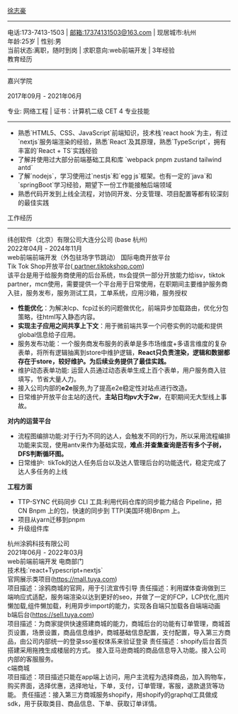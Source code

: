 <headerWrapper>
  <userName> <a target="_blank" href="https://resume-xzh.vercel.app">徐志豪</a> </userName>
  <hr />
  <headerInfoWrapper>
    <div>
      电话:173-7413-1503 | <a href="mailto:17374131503@163.com">邮箱:17374131503@163.com</a> | 现居城市:杭州
    </div>
    <div>年龄:25岁 | 性别:男 </div>
    <div>当前状态:离职，随时到岗 | 求职意向:web前端开发 | 3年经验</div>
  </headerInfoWrapper>
</headerWrapper>
<layer>
  <layerHeader> 教育经历 </layerHeader>
  <hr />
  <college>
    <educationalInfo>
      <p>嘉兴学院</p>
      <p>2017年09月 - 2021年06月</p>
    </educationalInfo>
    专业: 网络工程 | 证书：计算机二级 CET 4
  </college>
</layer>
<layer>
  <layerHeader> 专业技能 </layerHeader>
  <hr />
  <ul>
    <li> 熟悉`HTML5、CSS、JavaScript`前端知识，技术栈`react hook`为主，有过`nextjs`服务端渲染的经验，熟悉`React`及其原理，熟悉`TypeScript`，拥有丰富的`React + TS`实践经验</li>
    <li> 了解并使用过大部分前端基础工具和库 `webpack pnpm zustand tailwind antd`</li>
    <li> 了解`nodejs`，学习使用过`nestjs`和`egg js`框架。也有一定的`java`和`springBoot`学习经验，期望下一份工作能接触后端领域</li>
    <li> 熟悉代码开发到上线全流程，对协同开发、分支管理、项目配置等都有较深刻的最佳实践</li>
  </ul>
</layer>

<layer>
  <layerHeader> 工作经历 </layerHeader>
  <hr />
  <company>
    <div className="flex items-center justify-between">
      <companyName> 纬创软件（北京）有限公司大连分公司 (base 杭州) </companyName>
      <div>2022年04月 - 2024年11月</div>
    </div>
    web前端前端开发（外包驻场字节跳动） 国际电商开放平台
  </company>
  <div className="ml-2">
    <div className="mt-1 font-bold">
      Tik Tok Shop开放平台(<a target="_blank" href="https://partner.tiktokshop.com" className="blue">
        partner.tiktokshop.com</a>)
    </div>
    该平台是用于给服务商使用的后台系统，tts会提供一部分开放能力给isv，tiktok partner，mcn使用，需要提供一个平台用于日常使用，在职期间主要维护服务商入驻，服务发布，服务测试工具，工单系统，应用沙箱，服务授权
    <ul>
      <li>
        <b>性能优化</b>：为解决lcp、fcp过长的问题做优化，前端异步加载路由，优化分包策略，往html写入静态内容。
      </li>
      <li>
        <b>实现主子应用之间共享上下文</b>：用于微前端共享一个问卷实例的功能和提供global信息给子应用。
      </li>
      <li>
        服务发布功能：一个服务商发布服务的表单是多市场维度+多语言维度的复杂表单，将所有逻辑抽离到store中维护逻辑，<b>React只负责渲染，逻辑和数据都存在于store，较好维护。为后续业务提供了最佳实践。</b>
      </li>
      <li>维护动态表单功能: 运营人员通过动态表单生成上百个表单，用户服务商入驻填写，节省大量人力。</li>
      <li>
        接入公司内部的<b>e2e</b>服务,为了提高e2e稳定性对站点进行改造。
      </li>
      <li>
        日常维护开放平台主站的迭代，<b>主站日均pv大于2w</b>，在职期间无大型线上事故。
      </li>
    </ul>
    <div>
      <div className="mt-1">
        <b>对内的运营平台</b>
      </div>
      <ul>
        <li>
          流程图编排功能:对于行为不同的达人，会触发不同的行为，所以采用流程编排功能来实现，使用antv来作为基础实现，<b>难点:并查集查询是否有多个子树，DFS判断循环图。</b>
        </li>
        <li>日常维护:  tikTok的达人任务后台以及达人管理后台的功能迭代，稳定完成了达人多任务的上线</li>
      </ul>
    </div>
    <div>
      <div className="mt-1">
        <b>工程方面</b>
      </div>
      <ul>
        <li>TTP-SYNC 代码同步 CLI 工具:利用代码仓库的同步能力结合 Pipeline，把 CN Bnpm 上的包，快速的同步到 TTP(美国环境)Bnpm 上。</li>
        <li>项目从yarn迁移到pnpm</li>
        <li>升级组件库</li>
      </ul>
    </div>
  </div>
  <company>
    <div className="flex items-center justify-between">
      <companyName> 杭州涂鸦科技有限公司 </companyName>
      <div>2021年06月 - 2022年03月</div>
    </div>
    web前端前端开发 电商部门
  </company>
  <div className="ml-2">
    技术栈:`react+Typescript+nextjs`
    <div className="mt-1 font-bold">
      官网展示类项目(<a className="blue" href="https://mall.tuya.com" target="_blank">https://mall.tuya.com</a>)
    </div>
    项目描述：涂鸦商城的官网，用于引流宣传引导 
    责任描述：利用媒体查询做到三端响应式适配，服务端渲染以达到更好的seo，并做了一定的FCP，LCP优化,图片懒加载,组件懒加载，利用异步import的能力，实现各自端只加载各自端端动画 
    <div className="mt-1 font-bold">
      b端后台(<a className="blue" href="https://sell.tuya.com" target="_blank">https://sell.tuya.com</a>)
    </div>
    项目描述：为商家提供快速搭建商城的能力，商城后台的功能有订单管理，商城首页设置，场景设置，商品信息维护，商城基础信息配置，支付配置，导入第三方商品，由公司内部统一的登录sso鉴权体系来验证登录 责任描述：shopify后台首页搭建采用拖拽生成楼层的方式。 接入亚马逊商城的商品信息导入功能。接入公司内部的客服服务。 
    <div className="mt-1 font-bold">
    c端商城
    </div>
    项目描述：项目描述只能在app端上访问，用户主流程为选择商品，加入购物车，购买界面，选择优惠，选择地址，下单，支付，订单管理，客服，退款退货等功能。 
    责任描述：接入第三方商城服务shopify，用shopify的graphql工具做成sdk，用于获取类目、商品信息、下单、获取订单详情。
  </div>
</layer>
